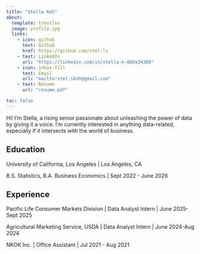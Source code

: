 ```yaml
---
title: "Stella Koh"
about:
  template: trestles
  image: profile.jpg
  links:
    - icon: github
      text: Github
      href: https://github.com/stel-ls
    - text: LinkedIn
      url: "https://linkedin.com/in/stella-k-880a34308"
    - icon: inbox-fill
      text: Email
      url: "mailto:stel.skoh@gmail.com"
    - text: Resume
      url: "resume.pdf"

toc: false
---
```


Hi! I'm Stella, a rising senior passionate about unleashing the power of data by giving it a voice. I'm currently interested in anything data-related, especially if it intersects with the world of business.


## Education

University of California, Los Angeles | Los Angeles, CA

B.S. Statistics, B.A. Business Economics | Sept 2022 - June 2026

## Experience

Pacific Life Consumer Markets Division | Data Analyst Intern | June 2025-Sept 2025

Agricultural Marketing Service, USDA | Data Analyst Intern | June 2024-Aug 2024

NKOK Inc. | Office Assistant | Jul 2021 - Aug 2021